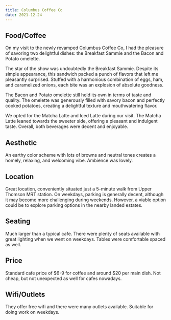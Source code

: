 ```yaml
---
title: Columbus Coffee Co
date: 2021-12-24
---
```


## Food/Coffee

On my visit to the newly revamped Columbus Coffee Co, I had the pleasure of savoring two delightful dishes: the Breakfast Sammie and the Bacon and Potato omelette.

The star of the show was undoubtedly the Breakfast Sammie. Despite its simple appearance, this sandwich packed a punch of flavors that left me pleasantly surprised. Stuffed with a harmonious combination of eggs, ham, and caramelized onions, each bite was an explosion of absolute goodness.

The Bacon and Potato omelette still held its own in terms of taste and quality. The omelette was generously filled with savory bacon and perfectly cooked potatoes, creating a delightful texture and mouthwatering flavor.

We opted for the Matcha Latte and Iced Latte during our visit. The Matcha Latte leaned towards the sweeter side, offering a pleasant and indulgent taste. Overall, both beverages were decent and enjoyable.

## Aesthetic

An earthy color scheme with lots of browns and neutral tones creates a homely, relaxing, and welcoming vibe. Ambience was lovely.

## Location

Great location, conveniently situated just a 5-minute walk from Upper Thomson MRT station. On weekdays, parking is generally decent, although it may become more challenging during weekends. However, a viable option could be to explore parking options in the nearby landed estates.

## Seating

Much larger than a typical cafe. There were plenty of seats available with great lighting when we went on weekdays. Tables were comfortable spaced as well.

## Price

Standard cafe price of $6-9 for coffee and around $20 per main dish. Not cheap, but not unexpected as well for cafes nowadays.

## Wifi/Outlets

They offer free wifi and there were many outlets available. Suitable for doing work on weekdays.
